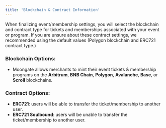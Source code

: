 ```yaml
---
title: 'Blockchain & Contract Information'
---
```

When finalizing event/membership settings, you will select the blockchain and contract type for tickets and memberships associated with your event or program. If you are unsure about these contract settings, we recommended using the default values (Polygon blockchain and ERC721 contract type.)
### Blockchain Options: 
- Moongate allows merchants to mint their event tickets & membership programs on the **Arbitrum**, **BNB Chain**, **Polygon**, **Avalanche**, **Base**, or **Scroll** blockchains.

### Contract Options:
- **ERC721**: users will be able to transfer the ticket/membership to another user.
- **ERC721 Soulbound**: users will be unable to transfer the ticket/membership to another user.